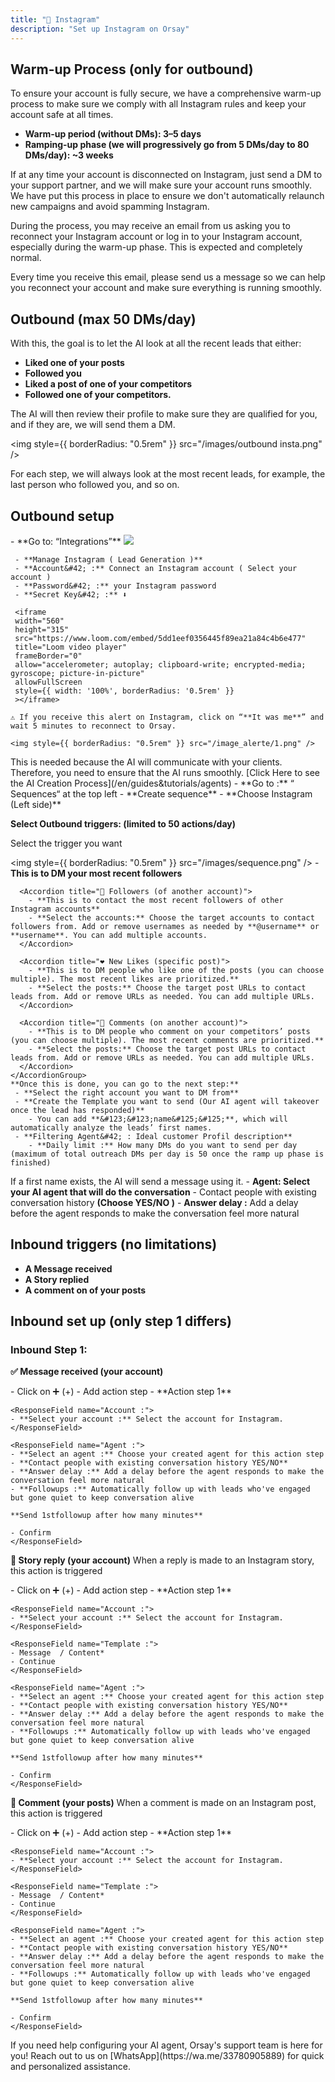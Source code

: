 ```yaml
---
title: "📸 Instagram"
description: "Set up Instagram on Orsay"
---
```


## Warm-up Process (only for outbound)

To ensure your account is fully secure, we have a comprehensive warm-up process to make sure we comply with all Instagram rules and keep your account safe at all times.

- **Warm-up period (without DMs): 3–5 days**
- **Ramping-up phase (we will progressively go from 5 DMs/day to 80 DMs/day): ~3 weeks**

If at any time your account is disconnected on Instagram, just send a DM to your support partner, and we will make sure your account runs smoothly. We have put this process in place to ensure we don't automatically relaunch new campaigns and avoid spamming Instagram.

During the process, you may receive an email from us asking you to reconnect your Instagram account or log in to your Instagram account, especially during the warm-up phase. This is expected and completely normal.

Every time you receive this email, please send us a message so we can help you reconnect your account and make sure everything is running smoothly.

## Outbound (max 50 DMs/day)

With this, the goal is to let the AI look at all the recent leads that either:

- **Liked one of your posts**
- **Followed you**
- **Liked a post of one of your competitors**
- **Followed one of your competitors.**

The AI will then review their profile to make sure they are qualified for you, and if they are, we will send them a DM.

<img style={{ borderRadius: "0.5rem" }} src="/images/outbound insta.png" />

For each step, we will always look at the most recent leads, for example, the last person who followed you, and so on.

## Outbound setup

<AccordionGroup>
  <Accordion title="📸 Outbound Step 1: Connect your Instagram Account">
     - **Go to: “Integrations”**
     <img style={{ borderRadius: "0.5rem" }} src="/images/integration.png" />

     - **Manage Instagram ( Lead Generation )**
     - **Account&#42; :** Connect an Instagram account ( Select your account )
     - **Password&#42; :** your Instagram password
     - **Secret Key&#42; :** ⬇️

     <iframe
     width="560"
     height="315"
     src="https://www.loom.com/embed/5dd1eef0356445f89ea21a84c4b6e477"
     title="Loom video player"
     frameBorder="0"
     allow="accelerometer; autoplay; clipboard-write; encrypted-media; gyroscope; picture-in-picture"
     allowFullScreen
     style={{ width: '100%', borderRadius: '0.5rem' }}
     ></iframe>

    ⚠️ If you receive this alert on Instagram, click on “**It was me**” and wait 5 minutes to reconnect to Orsay.

    <img style={{ borderRadius: "0.5rem" }} src="/image_alerte/1.png" />

  </Accordion>
  <Accordion title="🤖 Outbound Step 2: Set up your AI">
    This is needed because the AI will communicate with your clients. Therefore, you need to ensure that the AI runs smoothly.
    [Click Here to see the AI Creation Process](/en/guides&tutorials/agents)
  </Accordion>
  <Accordion title="🧭 Outbound Step 3: Set up your sequence">
   - **Go to :** “ Sequences“ at the top left
   - **Create sequence**
   - **Choose Instagram (Left side)**

**Select Outbound triggers: (limited to 50 actions/day)**

Select the trigger you want

   <img style={{ borderRadius: "0.5rem" }} src="/images/sequence.png" />
   <AccordionGroup>
      <Accordion title="👤 New Follower (your account)">
        - **This is to DM your most recent followers**
      </Accordion>
      
      <Accordion title="👥 Followers (of another account)">
        - **This is to contact the most recent followers of other Instagram accounts**
        - **Select the accounts:** Choose the target accounts to contact followers from. Add or remove usernames as needed by **@username** or **username**. You can add multiple accounts.
      </Accordion>
      
      <Accordion title="❤️ New Likes (specific post)">
        - **This is to DM people who like one of the posts (you can choose multiple). The most recent likes are prioritized.**
        - **Select the posts:** Choose the target post URLs to contact leads from. Add or remove URLs as needed. You can add multiple URLs.
      </Accordion>

      <Accordion title="💬 Comments (on another account)">
        - **This is to DM people who comment on your competitors’ posts (you can choose multiple). The most recent comments are prioritized.**
        - **Select the posts:** Choose the target post URLs to contact leads from. Add or remove URLs as needed. You can add multiple URLs.
      </Accordion>
    </AccordionGroup>
    **Once this is done, you can go to the next step:**
     - **Select the right account you want to DM from**
     - **Create the Template you want to send (Our AI agent will takeover once the lead has responded)**
        - You can add **&#123;&#123;name&#125;&#125;**, which will automatically analyze the leads’ first names.
     - **Filtering Agent&#42; : Ideal customer Profil description**
        - **Daily limit :** How many DMs do you want to send per day (maximum of total outreach DMs per day is 50 once the ramp up phase is finished)

If a first name exists, the AI will send a message using it. - **Agent: Select your AI agent that will do the conversation** - Contact people with existing conversation history **(Choose YES/NO )** - **Answer delay :** Add a delay before the agent responds to make the conversation feel more natural

  </Accordion>
</AccordionGroup>

## Inbound triggers (no limitations)

- **A Message received**
- **A Story replied**
- **A comment on of your posts**

## Inbound set up (only step 1 differs)

### Inbound Step 1:

**✅ Message received (your account)**

<Expandable title="Step">
    - Click on ➕ (+)
    - Add action step
    - **Action step 1**

    <ResponseField name="Account :">
    - **Select your account :** Select the account for Instagram.
    </ResponseField>

    <ResponseField name="Agent :">
    - **Select an agent :** Choose your created agent for this action step
    - **Contact people with existing conversation history YES/NO**
    - **Answer delay :** Add a delay before the agent responds to make the conversation feel more natural
    - **Followups :** Automatically follow up with leads who've engaged but gone quiet to keep conversation alive

    **Send 1stfollowup after how many minutes**

    - Confirm
    </ResponseField>

</Expandable>

**📝 Story reply (your account)**
When a reply is made to an Instagram story, this action is triggered

<Expandable title="Step">
    - Click on ➕ (+)
    - Add action step
    - **Action step 1**

    <ResponseField name="Account :">
    - **Select your account :** Select the account for Instagram.
    </ResponseField>

    <ResponseField name="Template :">
    - Message  / Content*
    - Continue
    </ResponseField>

    <ResponseField name="Agent :">
    - **Select an agent :** Choose your created agent for this action step
    - **Contact people with existing conversation history YES/NO**
    - **Answer delay :** Add a delay before the agent responds to make the conversation feel more natural
    - **Followups :** Automatically follow up with leads who've engaged but gone quiet to keep conversation alive

    **Send 1stfollowup after how many minutes**

    - Confirm
    </ResponseField>

</Expandable>

**💬 Comment (your posts)**
When a comment is made on an Instagram post, this action is triggered

<Expandable title="Step">
    - Click on ➕ (+)
    - Add action step
    - **Action step 1**

    <ResponseField name="Account :">
    - **Select your account :** Select the account for Instagram.
    </ResponseField>

    <ResponseField name="Template :">
    - Message  / Content*
    - Continue
    </ResponseField>

    <ResponseField name="Agent :">
    - **Select an agent :** Choose your created agent for this action step
    - **Contact people with existing conversation history YES/NO**
    - **Answer delay :** Add a delay before the agent responds to make the conversation feel more natural
    - **Followups :** Automatically follow up with leads who've engaged but gone quiet to keep conversation alive

    **Send 1stfollowup after how many minutes**

    - Confirm
    </ResponseField>

</Expandable>

<Note>
If you need help configuring your AI agent, Orsay's support team is here for you! Reach out to us on [WhatsApp](https://wa.me/33780905889) for quick and personalized assistance.

</Note>
